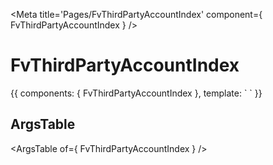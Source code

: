 
<Meta title='Pages/FvThirdPartyAccountIndex' component={ FvThirdPartyAccountIndex } />

# FvThirdPartyAccountIndex

<Canvas>
<Story name='Common' height='150px'>{{
  components: { FvThirdPartyAccountIndex },
  template: `<FvThirdPartyAccountIndex>
  </FvThirdPartyAccountIndex>`
}}</Story>
</Canvas>

## ArgsTable

<ArgsTable of={ FvThirdPartyAccountIndex } />
